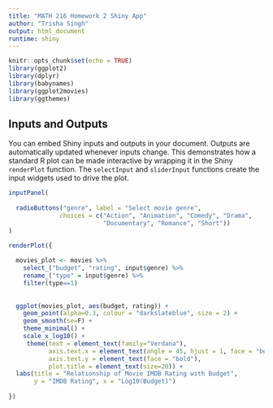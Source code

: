 ```yaml
---
title: "MATH 216 Homework 2 Shiny App"
author: "Trisha Singh"
output: html_document
runtime: shiny
---
```


```r
knitr::opts_chunk$set(echo = TRUE)
library(ggplot2)
library(dplyr)
library(babynames)
library(ggplot2movies)
library(ggthemes)
```


## Inputs and Outputs

You can embed Shiny inputs and outputs in your document. Outputs are automatically updated whenever inputs change.  This demonstrates how a standard R plot can be made interactive by wrapping it in the Shiny `renderPlot` function. The `selectInput` and `sliderInput` functions create the input widgets used to drive the plot.

```r

inputPanel(
  
  radioButtons("genre", label = "Select movie genre",
              choices = c("Action", "Animation", "Comedy", "Drama", 
                          "Documentary", "Romance", "Short"))
)

renderPlot({
  
  movies_plot <- movies %>% 
    select_("budget", "rating", input$genre) %>% 
    rename_("type" = input$genre) %>% 
    filter(type==1)
    
  
  ggplot(movies_plot, aes(budget, rating)) + 
    geom_point(alpha=0.3, colour = "darkslateblue", size = 2) + 
    geom_smooth(se=F) +
    theme_minimal() +
    scale_x_log10() +
     theme(text = element_text(family="Verdana"), 
           axis.text.x = element_text(angle = 45, hjust = 1, face = "bold"), 
           axis.text.y = element_text(face = "bold"), 
           plot.title = element_text(size=20)) +
  labs(title = "Relationship of Movie IMDB Rating with Budget",
       y = "IMDB Rating", x = "Log10(Budget)")
  
})
```
